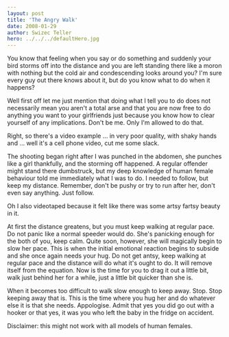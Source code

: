 ```yaml
---
layout: post
title: 'The Angry Walk'
date: 2008-01-29
author: Swizec Teller
hero: ../../../defaultHero.jpg
---
```

You know that feeling when you say or do something and suddenly your bird storms off into the distance and you are left standing there like a moron with nothing but the cold air and condescending looks around you? I'm sure every guy out there knows about it, but do you know what to do when it happens?

Well first off let me just mention that doing what I tell you to do does not necessarily mean you aren't a total arse and that you are now free to do anything you want to your girlfriends just because you know how to clear yourself of any implications. Don't be me. Only I'm allowed to do that.

Right, so there's a video example ... in very poor quality, with shaky hands and ... well it's a cell phone video, cut me some slack.

The shooting began right after I was punched in the abdomen, she punches like a girl thankfully, and the storming off happened. A regular offender might stand there dumbstruck, but my deep knowledge of human female behaviour told me immediately what I was to do. I needed to follow, but keep my distance. Remember, don't be pushy or try to run after her, don't even say anything. Just follow.

Oh I also videotaped because it felt like there was some artsy fartsy beauty in it.

At first the distance greatens, but you must keep walking at regular pace. Do not panic like a normal speeder would do. She's panicking enough for the both of you, keep calm. Quite soon, however, she will magically begin to slow her pace. This is when the initial emotional reaction begins to subside and she once again needs your hug. Do not get antsy, keep walking at regular pace and the distance will do what it's ought to do. It will remove itself from the equation. Now is the time for you to drag it out a little bit, walk just behind her for a while, just a little bit quicker than she is.

When it becomes too difficult to walk slow enough to keep away. Stop. Stop keeping away that is. This is the time where you hug her and do whatever else it is that she needs. Appologise. Admit that yes you did go out with a hooker or that yes, it was you who left the baby in the fridge on accident.

Disclaimer: this might not work with all models of human females.